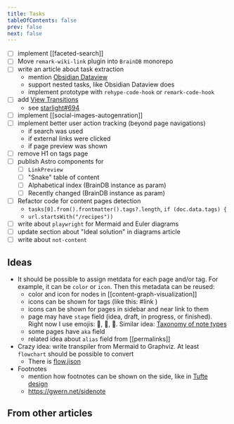 ```yaml
---
title: Tasks
tableOfContents: false
prev: false
next: false
---
```



- [ ] implement [[faceted-search]]
- [ ] Move `remark-wiki-link` plugin into `BrainDB` monorepo
- [ ] write an article about task extraction
  - mention [Obsidian Dataview](https://blacksmithgu.github.io/obsidian-dataview/queries/query-types/#task)
  - support nested tasks, like Obsidian Dataview does
  - implement prototype with `rehype-code-hook` or `remark-code-hook`
- [ ] add [View Transitions](https://docs.astro.build/en/guides/view-transitions/)
  - see [starlight#694](https://github.com/withastro/starlight/pull/694#issuecomment-2021611520)
- [ ] implement [[social-images-autogenration]]
- [ ] implement better user action tracking (beyond page navigations)
  - if search was used
  - if external links were clicked
  - if page preview was shown
- [ ] remove H1 on tags page
- [ ] publish Astro components for
  - [ ] `LinkPreview`
  - [ ] "Snake" table of content
  - [ ] Alphabetical index (BrainDB instance as param)
  - [ ] Recently changed (BrainDB instance as param)
- [ ] Refactor code for content pages detection
  - `tasks[0].from().frontmatter().tags?.length`, `if (doc.data.tags) {`
  - `url.startsWith("/recipes"))`
- [ ] write about `playwright` for Mermaid and Euler diagrams
- [ ] update section about "Ideal solution" in diagrams article
- [ ] write about `not-content`

## Ideas

- It should be possible to assign metdata for each page and/or tag. For example, it can be `color` or `icon`. Then this metadata can be reused:
  - color and icon for nodes in [[content-graph-visualization]]
  - icons can be shown for tags (like this: #link <MaterialSymbolsLink class="icon text" />)
  - icons can be shown for pages in sidebar and near link to them
  - page may have `stage` field (idea, draft, in progress, or finished). Right now I use emojis: 🧠, 🚷, 🚧. Similar idea: [Taxonomy of note types](https://www.ssp.sh/brain/taxonomy-of-note-types/)
  - some pages have `aka` field
  - related idea about `alias` field from [[permalinks]]
- Crazy idea: write transpiler from Mermaid to Graphviz. At least `flowchart` should be possible to convert
  - There is [flow.jison](https://github.com/mermaid-js/mermaid/blob/3809732e48a0822fad596d0815a6dc0e166dda94/packages/mermaid/src/diagrams/flowchart/parser/flow.jison)
- Footnotes
  - mention how footnotes can be shown on the side, like in [Tufte design](https://edwardtufte.github.io/tufte-css/)
  - https://gwern.net/sidenote

## From other articles


<TaskList />

